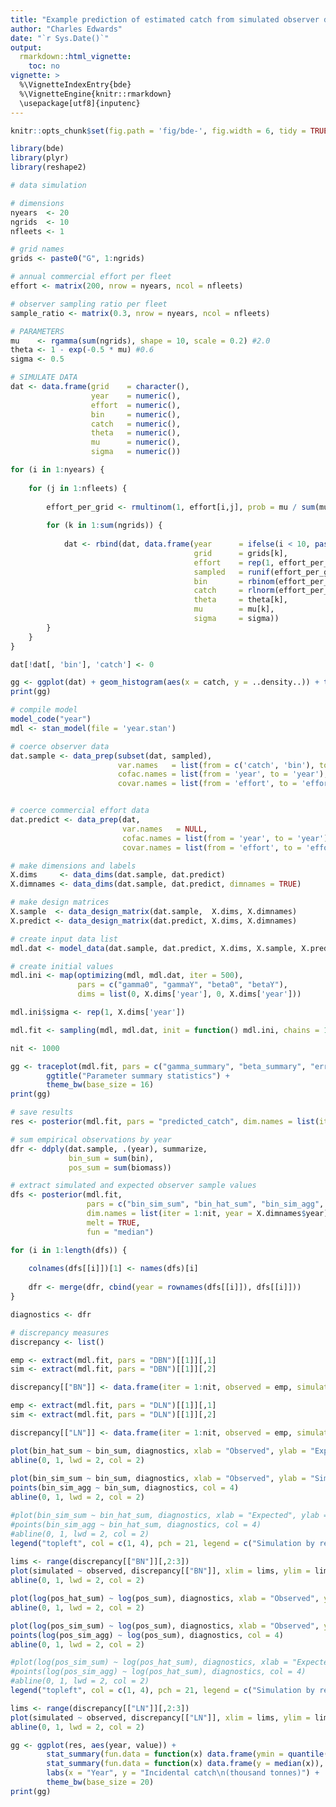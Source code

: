 ```yaml
---
title: "Example prediction of estimated catch from simulated observer data"
author: "Charles Edwards"
date: "`r Sys.Date()`"
output:
  rmarkdown::html_vignette:
    toc: no
vignette: >
  %\VignetteIndexEntry{bde}
  %\VignetteEngine{knitr::rmarkdown}
  \usepackage[utf8]{inputenc}
---
```


```r
knitr::opts_chunk$set(fig.path = 'fig/bde-', fig.width = 6, tidy = TRUE, tidy.opts = list(blank = TRUE, width.cutoff = 105), message = FALSE, warning = FALSE, collapse = TRUE, comment = "#>")

```

```r
library(bde)
library(plyr)
library(reshape2)
```

```r
# data simulation

# dimensions
nyears  <- 20
ngrids  <- 10
nfleets <- 1

# grid names
grids <- paste0("G", 1:ngrids)

# annual commercial effort per fleet
effort <- matrix(200, nrow = nyears, ncol = nfleets)

# observer sampling ratio per fleet
sample_ratio <- matrix(0.3, nrow = nyears, ncol = nfleets)

# PARAMETERS
mu    <- rgamma(sum(ngrids), shape = 10, scale = 0.2) #2.0
theta <- 1 - exp(-0.5 * mu) #0.6
sigma <- 0.5

# SIMULATE DATA
dat <- data.frame(grid    = character(),
                  year    = numeric(),
                  effort  = numeric(), 
                  bin     = numeric(), 
                  catch   = numeric(),
                  theta   = numeric(),
                  mu      = numeric(),
                  sigma   = numeric())

for (i in 1:nyears) {
    
    for (j in 1:nfleets) {
    
        effort_per_grid <- rmultinom(1, effort[i,j], prob = mu / sum(mu))[,1]
        
        for (k in 1:sum(ngrids)) {
    
            dat <- rbind(dat, data.frame(year      = ifelse(i < 10, paste0("0", as.character(i)), as.character(i)),
                                         grid      = grids[k], 
                                         effort    = rep(1, effort_per_grid[k]), 
                                         sampled   = runif(effort_per_grid[k]) < sample_ratio[i, j],
                                         bin       = rbinom(effort_per_grid[k], 1, theta[k]), 
                                         catch     = rlnorm(effort_per_grid[k], log(mu[k]), sigma),
                                         theta     = theta[k],
                                         mu        = mu[k],
                                         sigma     = sigma))
        }
    }
}

dat[!dat[, 'bin'], 'catch'] <- 0
```

```r
gg <- ggplot(dat) + geom_histogram(aes(x = catch, y = ..density..)) + theme_bw() + ggtitle("Semi-continuous catch data")
print(gg)
```

```r
# compile model
model_code("year")
mdl <- stan_model(file = 'year.stan')
```

```r
# coerce observer data
dat.sample <- data_prep(subset(dat, sampled), 
                        var.names   = list(from = c('catch', 'bin'), to = c('biomass', 'bin')), 
                        cofac.names = list(from = 'year', to = 'year'), 
                        covar.names = list(from = 'effort', to = 'effort'))


# coerce commercial effort data
dat.predict <- data_prep(dat, 
                         var.names   = NULL,
                         cofac.names = list(from = 'year', to = 'year'),
                         covar.names = list(from = 'effort', to = 'effort'))

# make dimensions and labels
X.dims     <- data_dims(dat.sample, dat.predict)
X.dimnames <- data_dims(dat.sample, dat.predict, dimnames = TRUE)

# make design matrices
X.sample  <- data_design_matrix(dat.sample,  X.dims, X.dimnames)
X.predict <- data_design_matrix(dat.predict, X.dims, X.dimnames)

# create input data list
mdl.dat <- model_data(dat.sample, dat.predict, X.dims, X.sample, X.predict)

# create initial values
mdl.ini <- map(optimizing(mdl, mdl.dat, iter = 500), 
               pars = c("gamma0", "gammaY", "beta0", "betaY"), 
               dims = list(0, X.dims['year'], 0, X.dims['year']))

mdl.ini$sigma <- rep(1, X.dims['year'])

mdl.fit <- sampling(mdl, mdl.dat, init = function() mdl.ini, chains = 1)

nit <- 1000
```

```r
gg <- traceplot(mdl.fit, pars = c("gamma_summary", "beta_summary", "error_summary")) + 
        ggtitle("Parameter summary statistics") +
        theme_bw(base_size = 16)
print(gg)
```

```r
# save results
res <- posterior(mdl.fit, pars = "predicted_catch", dim.names = list(iter = 1:nit, year = X.dimnames$year), melt = TRUE)[[1]]
```

```r
# sum empirical observations by year
dfr <- ddply(dat.sample, .(year), summarize, 
             bin_sum = sum(bin),
             pos_sum = sum(biomass))

# extract simulated and expected observer sample values 
dfs <- posterior(mdl.fit, 
                 pars = c("bin_sim_sum", "bin_hat_sum", "bin_sim_agg", "pos_sim_sum", "pos_hat_sum", "pos_sim_agg"), 
                 dim.names = list(iter = 1:nit, year = X.dimnames$year), 
                 melt = TRUE, 
                 fun = "median")

for (i in 1:length(dfs)) {
    
    colnames(dfs[[i]])[1] <- names(dfs)[i]
    
    dfr <- merge(dfr, cbind(year = rownames(dfs[[i]]), dfs[[i]]))  
}

diagnostics <- dfr

# discrepancy measures
discrepancy <- list()

emp <- extract(mdl.fit, pars = "DBN")[[1]][,1]
sim <- extract(mdl.fit, pars = "DBN")[[1]][,2]

discrepancy[["BN"]] <- data.frame(iter = 1:nit, observed = emp, simulated = sim)

emp <- extract(mdl.fit, pars = "DLN")[[1]][,1]
sim <- extract(mdl.fit, pars = "DLN")[[1]][,2]

discrepancy[["LN"]] <- data.frame(iter = 1:nit, observed = emp, simulated = sim)
```

```r
plot(bin_hat_sum ~ bin_sum, diagnostics, xlab = "Observed", ylab = "Expected"); mtext("Binomial model\n", adj = 0)
abline(0, 1, lwd = 2, col = 2)
    
plot(bin_sim_sum ~ bin_sum, diagnostics, xlab = "Observed", ylab = "Simulated");
points(bin_sim_agg ~ bin_sum, diagnostics, col = 4)
abline(0, 1, lwd = 2, col = 2)

#plot(bin_sim_sum ~ bin_hat_sum, diagnostics, xlab = "Expected", ylab = "Simulated")
#points(bin_sim_agg ~ bin_hat_sum, diagnostics, col = 4)
#abline(0, 1, lwd = 2, col = 2)
legend("topleft", col = c(1, 4), pch = 21, legend = c("Simulation by record", "Aggregate simulation"), bty = "n")
        
lims <- range(discrepancy[["BN"]][,2:3])
plot(simulated ~ observed, discrepancy[["BN"]], xlim = lims, ylim = lims, xlab = "Observed vs. Expected", ylab = "Simulated vs. Expected")
abline(0, 1, lwd = 2, col = 2)

plot(log(pos_hat_sum) ~ log(pos_sum), diagnostics, xlab = "Observed", ylab = "Expected"); mtext("log-Normal model\n", adj = 0)
abline(0, 1, lwd = 2, col = 2)

plot(log(pos_sim_sum) ~ log(pos_sum), diagnostics, xlab = "Observed", ylab = "Simulated")
points(log(pos_sim_agg) ~ log(pos_sum), diagnostics, col = 4)
abline(0, 1, lwd = 2, col = 2)

#plot(log(pos_sim_sum) ~ log(pos_hat_sum), diagnostics, xlab = "Expected", ylab = "Simulated")
#points(log(pos_sim_agg) ~ log(pos_hat_sum), diagnostics, col = 4)
#abline(0, 1, lwd = 2, col = 2)
legend("topleft", col = c(1, 4), pch = 21, legend = c("Simulation by record", "Aggregate simulation"), bty = "n")

lims <- range(discrepancy[["LN"]][,2:3])
plot(simulated ~ observed, discrepancy[["LN"]], xlim = lims, ylim = lims, xlab = "Observed vs. Expected", ylab = "Simulated vs. Expected")
abline(0, 1, lwd = 2, col = 2)

```

```r
gg <- ggplot(res, aes(year, value)) + 
        stat_summary(fun.data = function(x) data.frame(ymin = quantile(x, 0.05), ymax = quantile(x, 0.95)), geom = "ribbon", alpha = 0.4) +
        stat_summary(fun.data = function(x) data.frame(y = median(x)), geom = "line", size = 2) +
        labs(x = "Year", y = "Incidental catch\n(thousand tonnes)") +
        theme_bw(base_size = 20)
print(gg)

```





